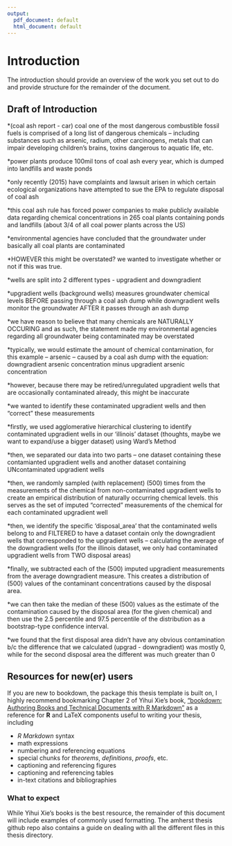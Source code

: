 ```yaml
---
output:
  pdf_document: default
  html_document: default
---
```

# Introduction {#intro}
<!--
Each chapter file must start with a chapter header (e.g., # Chapter name). Notice we have also included a label after the chapter name ({# intro}) so we can refer back to this chapter later in the text if want to (e.g., by using \@ref(intro)). This also helps you debut potential issues as you knit.

You can knit chapters all at once using the index file, or individually. When you knit a single chapter, every other chapter will have a one-sentence placeholder to make knitting easier.

You can re-name each chapter file (e.g., change this filename from "01-chap1.Rmd" to "01-introduction.Rmd"), just make sure you also update the filename in the list of rmd files in _bookdown.yml.
-->

The introduction should provide an overview of the work you set out to do and provide structure for the remainder of the document.

## Draft of Introduction

*(coal ash report - car) coal one of the most dangerous combustible fossil fuels is comprised of a long list of dangerous chemicals -- including substances such as arsenic, radium, other carcinogens, metals that can impair developing children's brains, toxins dangerous to aquatic life, etc.

*power plants produce 100mil tons of coal ash every year, which is dumped into landfills and waste ponds

*only recently (2015) have complaints and lawsuit arisen in which certain ecological organizations have attempted to sue the EPA to regulate disposal of coal ash

*this coal ash rule has forced power companies to make publicly available data regarding chemical concentrations in 265 coal plants containing ponds and landfills (about 3/4 of all coal power plants across the US)

*environmental agencies have concluded that the groundwater under basically all coal plants are contaminated

*HOWEVER this might be overstated? we wanted to investigate whether or not if this was true.

*wells are split into 2 different types - upgradient and downgradient

*upgradient wells (background wells) measures groundwater chemical levels BEFORE passing through a coal ash dump while downgradient wells monitor the groundwater AFTER it passes through an ash dump

*we have reason to believe that many chemicals are NATURALLY OCCURING and as such, the statement made my environmental agencies regarding all groundwater being contaminated may be overstated

*typically, we would estimate the amount of chemical contamination, for this example -- arsenic -- caused by a coal ash dump with the equation: downgradient arsenic concentration minus upgradient arsenic concentration

*however, because there may be retired/unregulated upgradient wells that are occasionally contaminated already, this might be inaccurate

*we wanted to identify these contaminated upgradient wells and then "correct" these measurements

*firstly, we used agglomerative hierarchical clustering to identify contaminated upgradient wells in our 'illinois' dataset (thoughts, maybe we want to expand/use a bigger dataset) using Ward's Method

*then, we separated our data into two parts -- one dataset containing these contamianted upgradient wells and another dataset containing UNcontaminated upgradient wells

*then, we randomly sampled (with replacement) (500) times from the measurements of the chemical from non-contaminated upgradient wells to create an empirical distribution of naturally occurring chemical levels. this serves as the set of imputed "corrected" measurements of the chemical for each contaminated upgradient well

*then, we identify the specific 'disposal_area' that the contaminated wells belong to and FILTERED to have a dataset contain only the downgradient wells that corresponded to the upgradient wells -- calculating the average of the downgradient wells (for the illinois dataset, we only had contaminated upgradient wells from TWO disposal areas)

*finally, we subtracted each of the (500) imputed upgradient measurements from the average downgradient measure. This creates a distribution of (500) values of the contaminant concentrations caused by the disposal area. 

*we can then take the median of these (500) values as the estimate of the contamination caused by the disposal area (for the given chemical) and then use the 2.5 percentile and 97.5 percentile of the distribution as a bootstrap-type confidence interval.

*we found that the first disposal area didn't have any obvious contamination b/c the difference that we calculated (upgrad - downgradient) was mostly 0, while for the second disposal area the different was much greater than 0

## Resources for new(er) users {#resources}

If you are new to bookdown, the package this thesis template is built on, I highly recommend bookmarking Chapter 2 of Yihui Xie's book, ["bookdown: Authoring Books and Technical Documents with R Markdown"](https://bookdown.org/yihui/bookdown/markdown-syntax.html) as a reference for **R** and LaTeX components useful to writing your thesis, including 

* _R Markdown_ syntax
* math expressions
* numbering and referencing equations
* special chunks for *theorems*, *definitions*, *proofs*, etc.
* captioning and referencing figures
* captioning and referencing tables
* in-text citations and bibliographies


### What to expect

While Yihui Xie's books is the best resource, the remainder of this document will include examples of commonly used formatting. The amherst thesis github repo also contains a guide on dealing with all the different files in this thesis directory.
